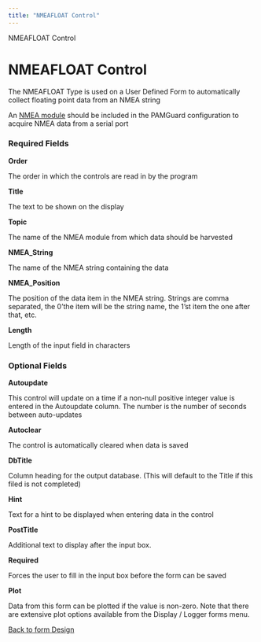 ```yaml
---
title: "NMEAFLOAT Control"
---
```

 NMEAFLOAT Control  

NMEAFLOAT Control
=================

The NMEAFLOAT Type is used on a User Defined Form to automatically collect floating point data from an NMEA string

An [NMEA module](../../../mapping/NMEA/docs/configuringNMEADataSource.html) should be included in the PAMGuard configuration to acquire NMEA data from a serial port

### Required Fields

**Order**

The order in which the controls are read in by the program

**Title**

The text to be shown on the display

**Topic**

The name of the NMEA module from which data should be harvested

**NMEA\_String**

The name of the NMEA string containing the data

**NMEA\_Position**

The position of the data item in the NMEA string. Strings are comma separated, the 0'the item will be the string name, the 1'st item the one after that, etc.

**Length**

Length of the input field in characters

### Optional Fields

**Autoupdate**

This control will update on a time if a non-null positive integer value is entered in the Autoupdate column. The number is the number of seconds between auto-updates

**Autoclear**

The control is automatically cleared when data is saved

**DbTitle**

Column heading for the output database. (This will default to the Title if this filed is not completed)

**Hint**

Text for a hint to be displayed when entering data in the control

**PostTitle**

Additional text to display after the input box.

**Required**

Forces the user to fill in the input box before the form can be saved

**Plot**

Data from this form can be plotted if the value is non-zero. Note that there are extensive plot options available from the Display / Logger forms menu.

  
  

[Back to form Design](./designingForms.html)
